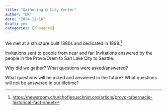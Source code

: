 ```yaml
---
title: "Gathering @ City Center"
author: "DK"
date: "2024-11-16"
draft: yes
categories: [thoughts]
---
```


We met at a structure built 1880s and dedicated in 1898.^[<https://newsroom.churchofjesuschrist.org/article/provo-tabernacle-historical-fact-sheet>]

Invitations sent to people from near and far.
Invitations answered by the people in the Provo/Orem to Salt Lake City to Seattle.

Why did we gather?
What questions were asked/answered?

What questions will be asked and answered in the future?
What questions will not be answered in our lifetime?

